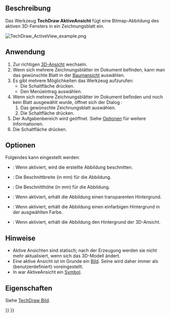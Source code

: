<languages/>

{{Docnav/de
|[[TechDraw_ProjectShape/de|FormProjizieren]]
|[[TechDraw_DraftView/de|DraftAnsicht]]
|[[TechDraw_Workbench/de|TechDraw]]
|IconL=TechDraw_ProjectShape.svg
|IconR=TechDraw_DraftView.svg
|IconC=Workbench_TechDraw.svg
}}

{{GuiCommand/de
|Name=TechDraw  ActiveView
|Name/de=TechDraw AktiveAnsicht
|MenuLocation=TechDraw → Views From Other Workbenches → Aktive (3D-)Ansicht einfügen
|Workbenches=[[TechDraw_Workbench/de|TechDraw]]
|Version=0.19
|SeeAlso=[[TechDraw_Image/de|TechDraw Bild]]
}}

<span id="Description"></span>
==Beschreibung==

Das Werkzeug '''TechDraw AktiveAnsicht''' fügt eine Bitmap-Abbildung des aktiven 3D-Fensters in ein Zeichnungsblatt ein.

[[File:TechDraw_ActiveView_example.png]]
{{Caption|Eine einfache Ansicht aus dem 3D-Modell.}}

<span id="Usage"></span>
==Anwendung==

# Zur richtigen [[3D_view/de|3D-Ansicht]] wechseln.
# Wenn sich mehrere Zeichnungsblätter im Dokument befinden, kann man das gewünschte Blatt in der [[Tree_view/de|Baumansicht]] auswählen.
# Es gibt mehrere Möglichkeiten das Werkzeug aufzurufen:
#* Die Schaltfläche {{Button|[[Image:TechDraw_ActiveView.svg|16px]] [[TechDraw_ActiveView/de|Aktive (3D-)Ansicht einfügen]]}} drücken.
#* Den Menüeintrag {{MenuCommand|TechDraw → Views From Other Workbenches → [[Image:TechDraw_ActiveView.svg|16px]] Aktive (3D-)Ansicht einfügen}} auswählen.
# Wenn sich mehrere Zeichnungsblätter im Dokument befinden und noch kein Blatt ausgewählt wurde, öffnet sich der Dialog {{MenuCommand|Blattauswahl}}:
## Das gewünschte Zeichnungsblatt auswählen.
## Die Schaltfläche {{Button|OK}} drücken.
# Der Aufgabenbereich {{MenuCommand|Aktive Ansicht wird TD-Ansicht}} wird geöffnet. Siehe [[#Optionen|Optionen]] für weitere Informationen.
# Die Schaltfläche {{Button|OK}} drücken.

<span id="Options"></span>
==Optionen==

Folgendes kann eingestellt werden: 

* {{MenuCommand|Crop}}: Wenn aktiviert, wird die erstellte Abbildung beschnitten.
* {{MenuCommand|Width}}: Die Beschnittbreite (in mm) für die Abbildung.
* {{MenuCommand|Height}}: Die Beschnitthöhe (in mm) für die Abbildung.
* {{MenuCommand|No Background}}: Wenn aktiviert, erhält die Abbildung einen transparenten Hintergrund.
* {{MenuCommand|Solid Background}}: Wenn aktiviert, erhält die Abbildung einen einfarbigen Hintergrund in der ausgwählten Farbe.
* {{MenuCommand|Use 3d Background}}:  Wenn aktiviert, erhält die Abbildung den Hintergrund der 3D-Ansicht.

<span id="Notes"></span>
== Hinweise ==

* Aktive Ansichten sind statisch; nach der Erzeugung werden sie nicht mehr aktualisiert, wenn sich das 3D-Modell ändert.
* Eine aktive Ansicht ist im Grunde ein [[TechDraw_Image/de|Bild]]. Seine {{PropertyData/de|Scale Type}} wird daher immer als {{Value|Custom}} (benutzerdefiniert) voreingestellt.
* In {{VersionMinus/de|0.20}} war AktiveAnsicht ein [[TechDraw_Symbol/de|Symbol]].

<span id="Properties"></span>
==Eigenschaften==

Siehe [[TechDraw_Image/de#Eigenschaften|TechDraw Bild]].


{{Docnav/de
|[[TechDraw_ProjectShape/de|FormProjizieren]]
|[[TechDraw_DraftView/de|DraftAnsicht]]
|[[TechDraw_Workbench/de|TechDraw]]
|IconL=TechDraw_ProjectShape.svg
|IconR=TechDraw_DraftView.svg
|IconC=Workbench_TechDraw.svg
}}

{{TechDraw_Tools_navi{{#translation:}}}}
{{Userdocnavi{{#translation:}}}}